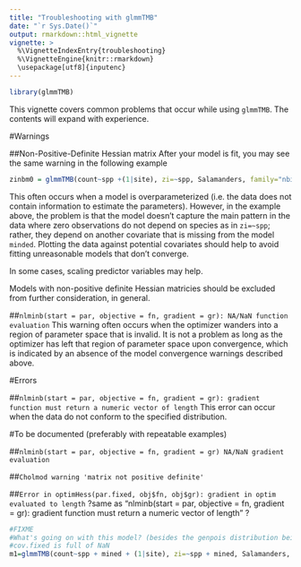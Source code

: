 ```yaml
---
title: "Troubleshooting with glmmTMB"
date: "`r Sys.Date()`"
output: rmarkdown::html_vignette
vignette: >
  %\VignetteIndexEntry{troubleshooting}
  %\VignetteEngine{knitr::rmarkdown}
  \usepackage[utf8]{inputenc}
---
```


```r
library(glmmTMB)
```

This vignette covers common problems that occur while using `glmmTMB`. 
The contents will expand with experience.

#Warnings

##Non-Positive-Definite Hessian matrix
After your model is fit, you may see the same warning in the following example
```r
zinbm0 = glmmTMB(count~spp +(1|site), zi=~spp, Salamanders, family="nbinom2")
```
This often occurs when a model is overparameterized (i.e. the data does not contain information to estimate the parameters).
However, in the example above, the problem is that the model doesn't capture the main pattern in the data where zero observations do not depend on species as in `zi=~spp`; rather, they depend on another covariate that is missing from the model `minded`. 
Plotting the data against potential covariates should help to avoid fitting unreasonable models that don't converge.

In some cases, scaling predictor variables may help.

Models with non-positive definite Hessian matricies should be excluded from further consideration, in general.  

##`nlminb(start = par, objective = fn, gradient = gr): NA/NaN function evaluation`
This warning often occurs when the optimizer wanders into a region of parameter space that is invalid. 
It is not a problem as long as the optimizer has left that region of parameter space upon convergence, which is indicated by an absence of the model convergence warnings described above. 

#Errors

##`nlminb(start = par, objective = fn, gradient = gr): gradient function must return a numeric vector of length`
This error can occur when the data do not conform to the specified distribution. 

#To be documented (preferably with repeatable examples)

##`nlminb(start = par, objective = fn, gradient = gr) NA/NaN gradient evaluation`

##`Cholmod warning 'matrix not positive definite'`

##`Error in optimHess(par.fixed, obj$fn, obj$gr): gradient in optim evaluated to length`
?same as "nlminb(start = par, objective = fn, gradient = gr): gradient function must return a numeric vector of length" ?


```r
#FIXME
#What's going on with this model? (besides the genpois distribution being tempermental)
#cov.fixed is full of NaN
m1=glmmTMB(count~spp + mined + (1|site), zi=~spp + mined, Salamanders, family="genpois")
```

